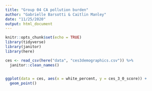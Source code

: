 ```yaml
---
title: "Group 04 CA pollution burden"
author: "Gabrielle Barsotti & Caitlin Manley"
date: "11/25/2020"
output: html_document
---
```


```r
knitr::opts_chunk$set(echo = TRUE)
library(tidyverse)
library(janitor)
library(here)
```

```r
ces <- read_csv(here("data", "ces3demographics.csv")) %>%
  janitor::clean_names()
  
```

```r
ggplot(data = ces, aes(x = white_percent, y = ces_3_0_score)) +
  geom_point()

```


